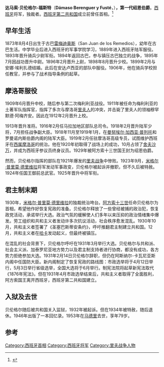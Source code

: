 {{Infobox officeholder
|original_name  = Dámaso Berenguer
|name           = 达马索·贝伦格尔
|image          = Dámaso Berenguer Fusté.jpg
|office        = [[西班牙首相|西班牙首相]]
|monarch       = [[阿方索十三世|阿方索十三世]]
|term_start    = 1930年1月30日
|term_end      = 1931年2月18日
|predecessor   = [[米格尔·普里莫·德·里维拉|米格尔·普里莫·德·里维拉]]
|successor     = [[胡安·包蒂斯塔·阿斯纳尔-卡瓦尼亚斯|胡安·包蒂斯塔·阿斯纳尔-卡瓦尼亚斯]]
| birth_date = {{birth date|1873|8|4}}
| birth_place = {{flagicon|Spain|1785}}西班牙古巴雷梅迪奥斯
| death_date = {{death date and age|1953|5|19|1873|8|4}}
| death_place= {{flagicon|Spain|1938}}西班牙[[马德里|马德里]]
| nationality= {{ES}}
| religion = [[罗马天主教|罗马天主教]]
| party = 
}}
'''达马索·贝伦格尔-福斯特'''（'''Dámaso Berenguer y Fusté'''，{{bd|1873年|8月4日|1953年|5月19日|}}）'''，第一代绍恩伯爵'''。[[西班牙|西班牙]]将军，独裁者。[[西班牙第二共和国|西班牙第二共和国]]成立前曾任首相。<ref>{{Cite web|url=https://es.wikipedia.org/wiki/D%C3%A1maso_Berenguer}}</ref>

== 早年生活 ==
1873年8月4日出生于古巴[[雷梅迪奥斯|雷梅迪奥斯]]（San Juan de los Remedios），幼年在古巴生活。中学毕业后进入西班牙的军事学院学习，1889年进入西班牙陆军服役。1893年晋升骑兵少尉军衔。1894年返回古巴，参与镇压古巴独立的战争，1895年7月因战功晋升中尉。1896年2月晋升上尉，1898年8月晋升少校。1899年2月与安娜·埃利扎德结婚。此后在安达卢西亚的部队中服役。1906年，他在骑兵学校担任教官，并参与了战术指导条例的起草。

== 摩洛哥服役 ==
1909年6月晋升中校，随后参与第二次梅利利亚战役。1911年被任命为梅利利亚的土著军队指挥官，指挥了多次与摩洛哥[[里夫人|里夫人]]的冲突，并击毙了里夫人的领袖穆罕默德·阿梅齐安。因此在1912年2月晋升上校。

1913年晋升准将。1916年2月任马拉加地区部队总司令。1918年2月晋升陆军少将，7月担任战争副大臣。1918年11月至1919年1月，在[[曼努埃尔·加西亚·普列托|曼努埃尔·加西亚·普列托]]和罗曼诺内斯伯爵内阁的陆军大臣。1919年2月任驻摩洛哥高级专员，试图维护西班牙在[[西属摩洛哥|西属摩洛哥]]的统治。他在1920年初取得了战场上的成功，10月占领了[[舍夫沙万|舍夫沙万]]，并成为西班牙参议员终身议员。1929年被阿方索十三世国王封为绍恩伯爵。

然而，贝伦格尔指挥的部队在1921年爆发的[[里夫战争|里夫战争]]中惨败。1923年9月，[[米格尔·普里莫·德里维拉|米格尔·普里莫·德里维拉]]将军发动军事政变，贝伦格尔被起诉并撤职，但不久后被特赦。1924年任国王御前总武官。1925年晋升中将军衔。

== 君主制末期 ==
1930年，[[米格尔·普里莫·德里维拉|米格尔·普里莫·德里维拉]]的独裁统治垮台。[[阿方索十三世|阿方索十三世]]任命贝伦格尔为首相，希望他作好恢复宪政的准备。贝伦格尔释放了一些曾经被捕的政治犯，恢复政党活动，承诺举行大选。政治气氛的缓解使人们多年以来压抑的政治情绪集中爆发。劳工组织和共和主义者发动许多次抗议活动，社会秩序愈发混乱。1930年10月，共和主义者签署了《圣塞巴斯蒂安条约》，呼吁推翻君主制建立共和国。12月，共和主义者在[[哈卡|哈卡]]发动起义，但最终被镇压。

在混乱的社会背景下，贝伦格尔呼吁在1931年3月举行大选。贝伦格尔与共和派、社会主义派、加泰罗尼亚地方势力以及君主制支持者进行协商，都没有成功，各方势力拒绝参加大选。1931年2月14日贝伦格尔辞职，但仍在阿斯纳尔-卡瓦尼亚斯内阁中任国防大臣。新内阁制定了恢复宪政的路线图：市政选举将于4月12日举行，5月3日举行省级选举，全国大选将于6月举行。制宪法院将起草新宪法取代《1876年宪法》。但在1931年4月市政选举结束后，共和主义者取得了全面胜利，阿方索国王离开西班牙，西班牙第二共和国建立。

== 入狱及去世 ==
贝伦格尔随后被共和国关入监狱，1932年被起诉。但在1934年被特赦，随后退休。1946年出版了一本回忆录。1953年在[[马德里|马德里]]去世，享年79岁。

== 参考 ==
{{1911}}
{{Reflist}}
{{西班牙首相}}

{{Authority control}}
{{DEFAULTSORT:Berenguer, Damaso}}
[[Category:西班牙首相|Category:西班牙首相]]
[[Category:西班牙将军|Category:西班牙将军]]
[[Category:里夫战争人物|Category:里夫战争人物]]